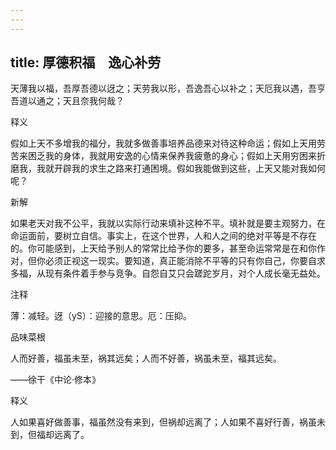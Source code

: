 ```yaml
---
---
---
```

title: 厚德积福　逸心补劳
---



天薄我以福，吾厚吾德以迓之；天劳我以形，吾逸吾心以补之；天厄我以遇，吾亨吾道以通之；天且奈我何哉？

释义

假如上天不多增我的福分，我就多做善事培养品德来对待这种命运；假如上天用劳苦来困乏我的身体，我就用安逸的心情来保养我疲惫的身心；假如上天用穷困来折磨我，我就开辟我的求生之路来打通困境。假如我能做到这些，上天又能对我如何呢？

新解

如果老天对我不公平，我就以实际行动来填补这种不平。填补就是要主观努力，在命运面前，要树立自信。事实上，在这个世界，人和人之间的绝对平等是不存在的。你可能感到，上天给予别人的常常比给予你的要多，甚至命运常常是在和你作对，但你必须正视这一现实。要知道，真正能消除不平等的只有你自己，你要自求多福，从现有条件着手参与竞争。自怨自艾只会蹉跎岁月，对个人成长毫无益处。

注释

薄：减轻。迓（yS）：迎接的意思。厄：压抑。



品味菜根

人而好善，福虽未至，祸其远矣；人而不好善，祸虽未至，福其远矣。

——徐干《中论·修本》

释义

人如果喜好做善事，福虽然没有来到，但祸却远离了；人如果不喜好行善，祸虽未到，但福却远离了。